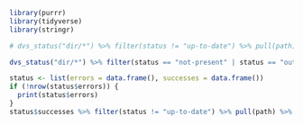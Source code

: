 ```r
library(purrr)
library(tidyverse)
library(stringr)

# dvs_status("dir/*") %>% filter(status != "up-to-date") %>% pull(path) %>% dvs_get()

dvs_status("dir/*") %>% filter(status == "not-present" | status == "out-of-sync") %>% pull(path) %>% dvs_get()
```


```r
status <- list(errors = data.frame(), successes = data.frame())
if (!nrow(status$errors)) {
  print(status$errors)
}
status$successes %>% filter(status != "up-to-date") %>% pull(path) %>% dvs_get()
```




